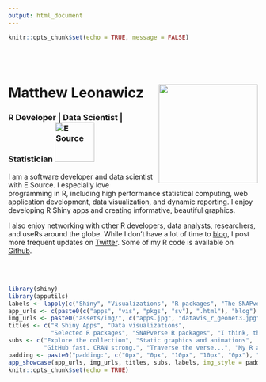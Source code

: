 ```yaml
---
output: html_document
---
```


```r
knitr::opts_chunk$set(echo = TRUE, message = FALSE)
```

<br><br>

# Matthew Leonawicz <img src="./assets/img/ml400w.jpg" width=200 style="float:right; margin-left:10px; margin-bottom:10px;">

### R Developer | Data Scientist | Statistician <a href="https://www.esource.com/about-e-source" target="_blank"><img src="./assets/img/esource_logo.png" alt="E Source" width=80  style="margin-bottom:5px;"></a>


I am a software developer and data scientist with E Source.
I especially love programming in R, including high performance statistical computing, web application development, data visualization, and dynamic reporting.
I enjoy developing R Shiny apps and creating informative, beautiful graphics.

I also enjoy networking with other R developers, data analysts, researchers, and useRs around the globe.
While I don't have a lot of time to [blog](https://leonawicz.github.io/blog/), I post more frequent updates on [Twitter](https://twitter.com/leonawicz). Some of my R code is available on [Github](https://github.com/leonawicz).

<br><br>

```r
library(shiny)
library(apputils)
labels <- lapply(c("Shiny", "Visualizations", "R packages", "The SNAPverse", "Blog"), h4)
app_urls <- c(paste0(c("apps", "vis", "pkgs", "sv"), ".html"), "blog")
img_urls <- paste0("assets/img/", c("apps.jpg", "datavis_r_geonet3.jpg", "Rlogo.svg", "snap_symbol.svg", "blog.jpg"))
titles <- c("R Shiny Apps", "Data visualizations", 
            "Selected R packages", "SNAPverse R packages", "I think, therefore I R")
subs <- c("Explore the collection", "Static graphics and animations", 
          "GitHub fast. CRAN strong.", "Traverse the verse...", "My R and Shiny posts")
padding <- paste0("padding:", c("0px", "0px", "10px", "10px", "0px"), ";")
app_showcase(app_urls, img_urls, titles, subs, labels, img_style = padding, new_window = FALSE)
knitr::opts_chunk$set(echo = TRUE)
```
